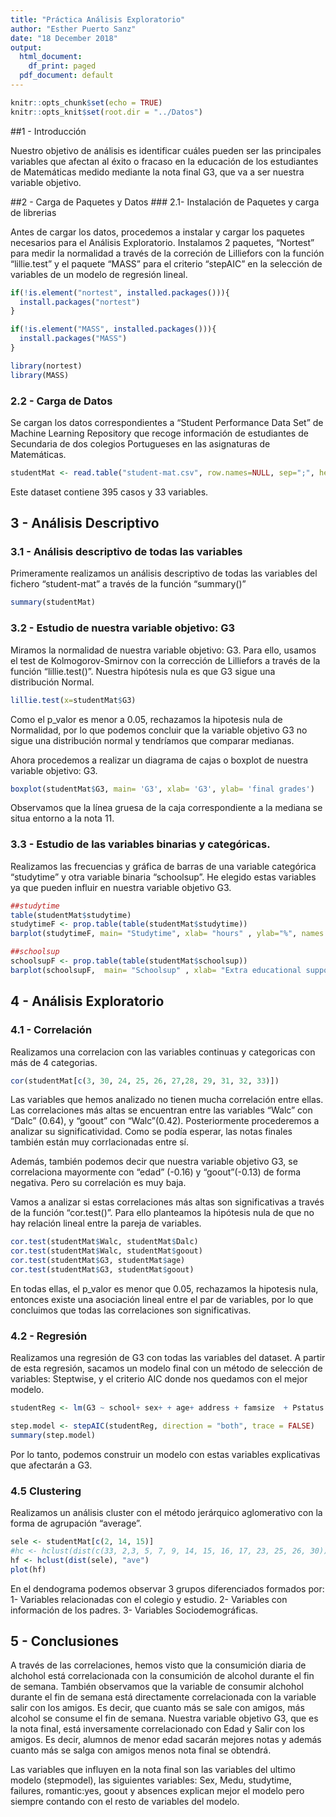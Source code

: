 ```yaml
---
title: "Práctica Análisis Exploratorio"
author: "Esther Puerto Sanz"
date: "18 December 2018"
output:
  html_document:
    df_print: paged
  pdf_document: default
---
```


```r
knitr::opts_chunk$set(echo = TRUE)
knitr::opts_knit$set(root.dir = "../Datos")
```

##1 - Introducción

Nuestro objetivo de análisis es identificar cuáles pueden ser las principales variables que afectan al éxito o fracaso en la educación de los estudiantes de Matemáticas medido mediante la nota final G3, que va a ser nuestra variable objetivo.

##2 - Carga de Paquetes y Datos
###   2.1- Instalación de Paquetes y carga de librerias

Antes de cargar los datos, procedemos a instalar y cargar los paquetes necesarios para el Análisis Exploratorio. Instalamos 2 paquetes, "Nortest" para medir la normalidad a través de la correción de Lilliefors con la función "lillie.test" y el paquete "MASS" para el criterio "stepAIC" en la selección de variables de un modelo de regresión lineal.

```r
if(!is.element("nortest", installed.packages())){
  install.packages("nortest")
}

if(!is.element("MASS", installed.packages())){
  install.packages("MASS")
}
```

```r
library(nortest)
library(MASS)
```

###   2.2 - Carga de Datos

Se cargan los datos correspondientes a "Student Performance Data Set" de Machine Learning Repository que recoge información de estudiantes de Secundaria de dos colegios Portugueses en las asignaturas de Matemáticas.

```r
studentMat <- read.table("student-mat.csv", row.names=NULL, sep=";", header = TRUE)
```
Este dataset contiene 395 casos y 33 variables.


## 3 - Análisis Descriptivo
###   3.1 - Análisis descriptivo de todas las variables

Primeramente realizamos un análisis descriptivo de todas las variables del fichero "student-mat" a través de la función "summary()"

```r
summary(studentMat)
```
###   3.2 - Estudio de nuestra variable objetivo: G3

Miramos la normalidad de nuestra variable objetivo: G3. Para ello, usamos el test de Kolmogorov-Smirnov con la corrección de Lilliefors a través de la función "lillie.test()". Nuestra hipótesis nula es que G3 sigue una distribución Normal.

```r
lillie.test(x=studentMat$G3)
```
Como el p_valor es menor a 0.05, rechazamos la hipotesis nula de Normalidad, por lo que podemos concluir que la variable objetivo G3 no sigue una distribución normal y tendríamos que comparar medianas.


Ahora procedemos a realizar un diagrama de cajas o boxplot de nuestra variable objetivo: G3.

```r
boxplot(studentMat$G3, main= 'G3', xlab= 'G3', ylab= 'final grades')
```
Observamos que la línea gruesa de la caja correspondiente a la mediana se situa entorno a la nota 11.

###   3.3 - Estudio de las variables binarias y categóricas.

Realizamos las frecuencias y gráfica de barras de una variable categórica "studytime" y otra variable binaria "schoolsup". He elegido estas variables ya que pueden influir en nuestra variable objetivo G3.

```r
##studytime
table(studentMat$studytime)
studytimeF <- prop.table(table(studentMat$studytime))
barplot(studytimeF, main= "Studytime", xlab= "hours" , ylab="%", names.arg= c("< 2", "2 to 5", "5 to 10", ">10"), cex.names=1)
```

```r
##schoolsup
schoolsupF <- prop.table(table(studentMat$schoolsup))
barplot(schoolsupF,  main= "Schoolsup" , xlab= "Extra educational support" , ylab="%")

```

## 4 - Análisis Exploratorio
###   4.1 - Correlación

Realizamos una correlacion con las variables continuas y categoricas con más de 4 categorias.

```r
cor(studentMat[c(3, 30, 24, 25, 26, 27,28, 29, 31, 32, 33)])
```

Las variables que hemos analizado no tienen mucha correlación entre ellas. Las correlaciones más altas se encuentran entre las variables "Walc" con "Dalc" (0.64), y "goout" con "Walc"(0.42). Posteriormente procederemos a analizar su significatividad.
Como se podía esperar, las notas finales también están muy corrlacionadas entre sí.

Además, también podemos decir que nuestra variable objetivo G3, se correlaciona mayormente con "edad" (-0.16) y "goout"(-0.13) de forma negativa. Pero su correlación es muy baja.

Vamos a analizar si estas correlaciones más altas son significativas a través de la función "cor.test()". Para ello planteamos la hipótesis nula de que no hay relación lineal entre la pareja de variables.
```r
cor.test(studentMat$Walc, studentMat$Dalc)
cor.test(studentMat$Walc, studentMat$goout)
cor.test(studentMat$G3, studentMat$age)
cor.test(studentMat$G3, studentMat$goout)
```

En todas ellas, el p_valor es menor que 0.05, rechazamos la hipotesis nula, entonces existe una asociación lineal entre el par de variables, por lo que concluimos que todas las correlaciones son significativas.


###   4.2 - Regresión

Realizamos una regresión de G3 con todas las variables del dataset. A partir de esta regresión, sacamos un modelo final con un método de selección de variables: Steptwise, y el criterio AIC donde nos quedamos con el mejor modelo.

```r
studentReg <- lm(G3 ~ school+ sex+ + age+ address + famsize  + Pstatus + Medu + Fedu + Mjob + Fjob + reason + guardian + traveltime + studytime+ failures + schoolsup + famsup + paid + activities + nursery + higher + internet + romantic + famrel  + freetime  + goout + Dalc + Walc + health + absences , data = studentMat)

step.model <- stepAIC(studentReg, direction = "both", trace = FALSE)
summary(step.model)
```
Por lo tanto, podemos construir un modelo con estas variables explicativas que afectarán a G3.

###   4.5 Clustering

Realizamos un análisis cluster con el método jerárquico aglomerativo con la forma de agrupación "average".
```r
sele <- studentMat[c(2, 14, 15)]
#hc <- hclust(dist(c(33, 2,3, 5, 7, 9, 14, 15, 16, 17, 23, 25, 26, 30)), "ave")
hf <- hclust(dist(sele), "ave")
plot(hf)

```
En el dendograma podemos observar 3 grupos diferenciados formados por:
1- Variables relacionadas con el colegio y estudio.
2- Variables con información de los padres.
3- Variables Sociodemográficas.

## 5 - Conclusiones

A través de las correlaciones, hemos visto que la consumición diaria de alchohol está correlacionada con la consumición de alcohol durante el fin de semana.
También observamos que la variable de consumir alchohol durante el fin de semana está directamente correlacionada con la variable salir con los amigos. Es decir, que cuanto más se sale con amigos, más alcohol se consume el fin de semana.
Nuestra variable objetivo G3, que es la nota final, está inversamente correlacionado con Edad y Salir con los amigos. Es decir, alumnos de menor edad sacarán mejores notas y además cuanto más se salga con amigos menos nota final se obtendrá.

Las variables que influyen en la nota final son las variables del ultimo modelo (stepmodel), las siguientes variables: Sex, Medu, studytime, failures, romantic:yes, goout y absences explican mejor el modelo pero siempre contando con el resto de variables del modelo.
